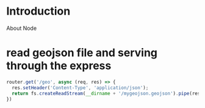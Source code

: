 # Introduction

About Node

# read geojson file and serving through the express

```js
router.get('/geo', async (req, res) => {
  res.setHeader('Content-Type', 'application/json');
  return fs.createReadStream(__dirname + '/mygeojson.geojson').pipe(res);
})
```